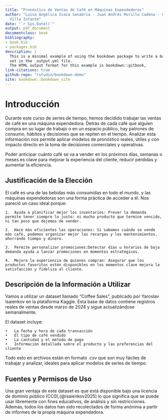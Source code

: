 ```yaml
--- 
title: "Pronóstico de Ventas de Café en Máquinas Expendedoras"
author: "Luisa Angélica Isaza Sanabria - Juan Andrés Murillo Cadena - Carlos Fabián
  Villa Infante"
date: "`r Sys.Date()`"
output: pdf_document
documentclass: book
bibliography:
- book.bib
- packages.bib
description: |
  This is a minimal example of using the bookdown package to write a book.
  set in the _output.yml file.
  The HTML output format for this example is bookdown::gitbook,
link-citations: true
github-repo: "rstudio/bookdown-demo"
site: bookdown::bookdown_site
---
```


# Introducción

Durante este curso de series de tiempo, hemos decidido trabajar las ventas de café en una máquina expendedora. Detrás de cada café que alguien compra en su lugar de trabajo o en un espacio público, hay patrones de consumo, hábitos y decisiones que se repiten en el tiempo. Analizar esta información nos permite aplicar modelos de pronóstico reales, útiles y con impacto directo en la toma de decisiones comerciales y operativas.

Poder anticipar cuánto café se va a vender en los próximos días, semanas o meses es  clave para mejorar la experiencia del cliente, reducir pérdidas y aumentar la eficiencia.

## Justificación de la Elección

El café es una de las bebidas más consumidas en todo el mundo, y las máquinas expendedoras son una forma práctica de acceder a él. Nos pareció un caso ideal porque:


	1.	Ayuda a planificar mejor los inventarios: Prever la demanda permite tener siempre lo justo: ni mucho producto que termine vencido, ni tan poco que dejemos de vender.

	2.	Hace más eficientes las operaciones: Si sabemos cuándo se vende más café, podemos organizar mejor las recargas y los mantenimientos, ahorrando tiempo y dinero.

	3.	Permite personalizar promociones:Detectar días u horarios de baja demanda ayuda a lanzar promociones en momentos estratégicos.

	4.	Mejora la experiencia de quienes compran: Asegurar que los productos favoritos estén disponibles en los momentos clave mejora la satisfacción y fideliza al cliente.


## Descripción de la Información a Utilizar

Vamos a utilizar un dataset llamado “Coffee Sales”, publicado por Yaroslav Isaienkov en la plataforma Kaggle. Esta base de datos contiene registros reales de ventas desde marzo de 2024 y sigue actualizándose semanalmente.

El dataset incluye:

	•	La fecha y hora de cada transacción
	•	El tipo de café vendido
	•	La cantidad y el método de pago
	•	Información detallada sobre el producto y las preferencias del cliente

Todo esto en archivos están en formato .csv que son muy fáciles de trabajar y analizar, ideales para aplicar modelos de series de tiempo.

## Fuentes y Permisos de Uso

Una gran ventaja de este dataset es que está disponible bajo una licencia de dominio público (CC0),(@isaienkov2025) lo que significa que se puede usar libremente con fines educativos, de análisis y sin restricciones. Además, todos los datos han sido recolectados de forma anónima a partir de informes de la propia máquina expendedora.


